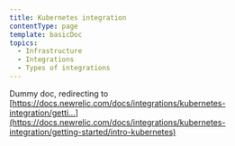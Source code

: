 ```yaml
---
title: Kubernetes integration
contentType: page
template: basicDoc
topics:
  - Infrastructure
  - Integrations
  - Types of integrations
---
```


Dummy doc, redirecting to [https://docs.newrelic.com/docs/integrations/kubernetes-integration/getti...](https://docs.newrelic.com/docs/integrations/kubernetes-integration/getting-started/intro-kubernetes)
